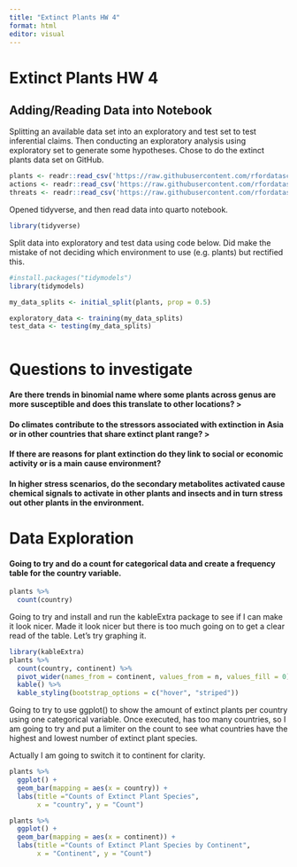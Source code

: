 ```yaml
---
title: "Extinct Plants HW 4"
format: html
editor: visual
---
```


# Extinct Plants HW 4 

## Adding/Reading Data into Notebook

Splitting an available data set into an exploratory and test set to test inferential claims. Then conducting an exploratory analysis using exploratory set to generate some hypotheses. Chose to do the extinct plants data set on GitHub.

```r
plants <- readr::read_csv('https://raw.githubusercontent.com/rfordatascience/tidytuesday/main/data/2020/2020-08-18/plants.csv')
actions <- readr::read_csv('https://raw.githubusercontent.com/rfordatascience/tidytuesday/main/data/2020/2020-08-18/actions.csv')
threats <- readr::read_csv('https://raw.githubusercontent.com/rfordatascience/tidytuesday/main/data/2020/2020-08-18/threats.csv')
```

Opened tidyverse, and then read data into quarto notebook.

```r
library(tidyverse)
```

Split data into exploratory and test data using code below. Did make the mistake of not deciding which environment to use (e.g. plants) but rectified this.

```r
#install.packages("tidymodels")
library(tidymodels)

my_data_splits <- initial_split(plants, prop = 0.5)

exploratory_data <- training(my_data_splits)
test_data <- testing(my_data_splits)
```

```r
```

# Questions to investigate

#### Are there trends in binomial name where some plants across genus are more susceptible and does this translate to other locations? \> 

#### Do climates contribute to the stressors associated with extinction in Asia or in other countries that share extinct plant range? \> 

#### If there are reasons for plant extinction do they link to social or economic activity or is a main cause environment? 

#### In higher stress scenarios, do the secondary metabolites activated cause chemical signals to activate in other plants and insects and in turn stress out other plants in the environment.

# Data Exploration

#### Going to try and do a count for categorical data and create a frequency table for the country variable. 

```r
plants %>%
  count(country)
```

Going to try and install and run the kableExtra package to see if I can make it look nicer. Made it look nicer but there is too much going on to get a clear read of the table. Let's try graphing it.

```r
library(kableExtra)
plants %>%
  count(country, continent) %>%
  pivot_wider(names_from = continent, values_from = n, values_fill = 0) %>%
  kable() %>%
  kable_styling(bootstrap_options = c("hover", "striped"))
```

Going to try to use ggplot() to show the amount of extinct plants per country using one categorical variable. Once executed, has too many countries, so I am going to try and put a limiter on the count to see what countries have the highest and lowest number of extinct plant species.

Actually I am going to switch it to continent for clarity.

```r
plants %>%
  ggplot() +
  geom_bar(mapping = aes(x = country)) +
  labs(title ="Counts of Extinct Plant Species",
       x = "country", y = "Count")
```

```r
plants %>%
  ggplot() +
  geom_bar(mapping = aes(x = continent)) +
  labs(title ="Counts of Extinct Plant Species by Continent",
       x = "Continent", y = "Count")
```

